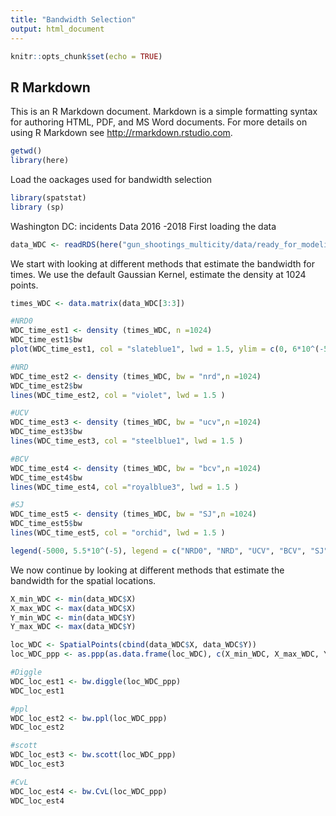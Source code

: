 ```yaml
---
title: "Bandwidth Selection"
output: html_document
---
```


```r
knitr::opts_chunk$set(echo = TRUE)
```

## R Markdown

This is an R Markdown document. Markdown is a simple formatting syntax for authoring HTML, PDF, and MS Word documents. For more details on using R Markdown see <http://rmarkdown.rstudio.com>.


```r
getwd()
library(here)
```
Load the oackages used for bandwidth selection
```r
library(spatstat)
library (sp)
```

Washington DC: incidents Data 2016 -2018
First loading the data
```r
data_WDC <- readRDS(here("gun_shootings_multicity/data/ready_for_modeling/washington_incidents_2016-2018_with_holidays.rds"))
```

We start with looking at different methods that estimate the bandwidth for times.
We use the default Gaussian Kernel, estimate the density at 1024 points.

```r
times_WDC <- data.matrix(data_WDC[3:3])

#NRD0
WDC_time_est1 <- density (times_WDC, n =1024)
WDC_time_est1$bw
plot(WDC_time_est1, col = "slateblue1", lwd = 1.5, ylim = c(0, 6*10^(-5)), main = "Kernel Density Estimation", xlab = "Observation" )

#NRD
WDC_time_est2 <- density (times_WDC, bw = "nrd",n =1024)
WDC_time_est2$bw
lines(WDC_time_est2, col = "violet", lwd = 1.5 )

#UCV
WDC_time_est3 <- density (times_WDC, bw = "ucv",n =1024)
WDC_time_est3$bw
lines(WDC_time_est3, col = "steelblue1", lwd = 1.5 )

#BCV
WDC_time_est4 <- density (times_WDC, bw = "bcv",n =1024)
WDC_time_est4$bw
lines(WDC_time_est4, col ="royalblue3", lwd = 1.5 )

#SJ
WDC_time_est5 <- density (times_WDC, bw = "SJ",n =1024)
WDC_time_est5$bw
lines(WDC_time_est5, col = "orchid", lwd = 1.5 )

legend(-5000, 5.5*10^(-5), legend = c("NRD0", "NRD", "UCV", "BCV", "SJ"), col = c("slateblue1", "violet", "steelblue1", "royalblue3","orchid"), lty = 1, cex = 0.75)


```

We now continue by looking at different methods that estimate the bandwidth for the spatial locations. 

```r
X_min_WDC <- min(data_WDC$X)
X_max_WDC <- max(data_WDC$X)
Y_min_WDC <- min(data_WDC$Y)
Y_max_WDC <- max(data_WDC$Y)

loc_WDC <- SpatialPoints(cbind(data_WDC$X, data_WDC$Y))
loc_WDC_ppp <- as.ppp(as.data.frame(loc_WDC), c(X_min_WDC, X_max_WDC, Y_min_WDC, Y_max_WDC))

#Diggle
WDC_loc_est1 <- bw.diggle(loc_WDC_ppp)
WDC_loc_est1

#ppl
WDC_loc_est2 <- bw.ppl(loc_WDC_ppp)
WDC_loc_est2

#scott
WDC_loc_est3 <- bw.scott(loc_WDC_ppp)
WDC_loc_est3

#CvL
WDC_loc_est4 <- bw.CvL(loc_WDC_ppp)
WDC_loc_est4
```


